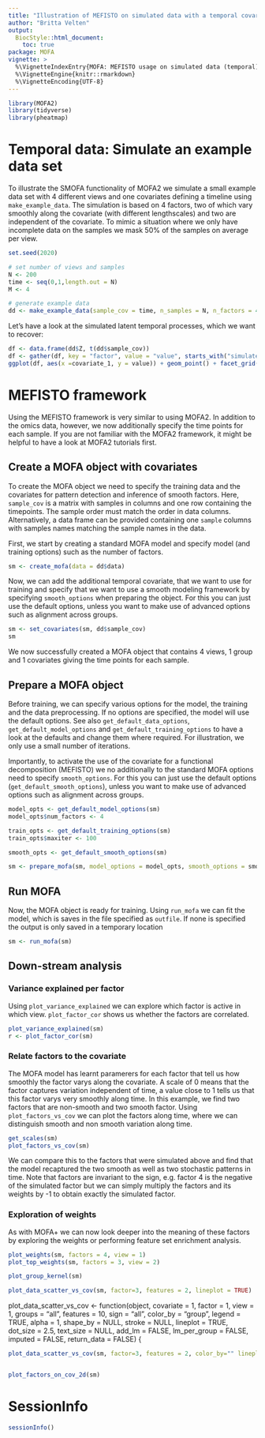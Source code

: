 ```yaml
---
title: "Illustration of MEFISTO on simulated data with a temporal covariate"
author: "Britta Velten"
output:
  BiocStyle::html_document:
    toc: true
package: MOFA
vignette: >
  %\VignetteIndexEntry{MOFA: MEFISTO usage on simulated data (temporal)}
  %\VignetteEngine{knitr::rmarkdown}
  %\VignetteEncoding{UTF-8}
---
```


```r
library(MOFA2)
library(tidyverse)
library(pheatmap)
```

# Temporal data: Simulate an example data set
To illustrate the SMOFA functionality of MOFA2 we simulate a small example data set with 4 different views and one covariates defining a timeline using `make_example_data`. The simulation is based on 4 factors, two of which vary smoothly along the covariate (with different lengthscales) and two are independent of the covariate. To mimic a situation where we only have incomplete data on the samples we mask 50% of the samples on average per view.

```r
set.seed(2020)

# set number of views and samples
N <- 200
time <- seq(0,1,length.out = N)
M <- 4

# generate example data
dd <- make_example_data(sample_cov = time, n_samples = N, n_factors = 4, n_features = 200, n_views = M, lscales = c(0.5, 0.2, 0, 0))
```


Let's have a look at the simulated latent temporal processes, which we want to recover:
```r
df <- data.frame(dd$Z, t(dd$sample_cov))
df <- gather(df, key = "factor", value = "value", starts_with("simulated_factor"))
ggplot(df, aes(x =covariate_1, y = value)) + geom_point() + facet_grid(~factor)
```

# MEFISTO framework
Using the MEFISTO framework is very similar to using MOFA2. In addition to the omics data, however, we now additionally specify the time points for each sample. If you are not familiar with the MOFA2 framework, it might be helpful to have a look at MOFA2 tutorials first.

## Create a MOFA object with covariates
To create the MOFA object we need to specify the training data and the covariates for pattern detection and inference of smooth factors. Here, `sample_cov` is a matrix with samples in columns and one row containing the timepoints. The sample order must match the order in data columns. Alternatively, a data frame can be provided containing one `sample` columns with samples names matching the sample names in the data.

First, we start by creating a standard MOFA model and specify model (and training options) such as the number of factors.
```r
sm <- create_mofa(data = dd$data)
```

Now, we can add the additional temporal covariate, that we want to use for training and specify that we want to use a smooth modeling framework by specifying `smooth_options` when preparing the object. For this you can just use the default options, unless you want to make use of advanced options such as alignment across groups.
```r
sm <- set_covariates(sm, dd$sample_cov)
sm
```
We now successfully created a MOFA object that contains 4 views, 1 group and 1 covariates giving the time points for each sample.

## Prepare a MOFA object
Before training, we can specify various options for the model, the training and the data preprocessing. If no options are specified, the model will use the default options. See also `get_default_data_options`, `get_default_model_options` and `get_default_training_options` to have a look at the defaults and change them where required. For illustration, we only use a small number of iterations.

Importantly, to activate the use of the covariate for a functional decomposition (MEFISTO) we no additionally to the standard MOFA options need to specify `smooth_options`. For this you can just use the default options (`get_default_smooth_options`), unless you want to make use of advanced options such as alignment across groups.

```r
model_opts <- get_default_model_options(sm)
model_opts$num_factors <- 4

train_opts <- get_default_training_options(sm)
train_opts$maxiter <- 100

smooth_opts <- get_default_smooth_options(sm)

sm <- prepare_mofa(sm, model_options = model_opts, smooth_options = smooth_opts, training_options = train_opts)
```

## Run MOFA
Now, the MOFA object is ready for training. Using `run_mofa` we can fit the model, which is saves in the file specified as `outfile`. If none is specified the output is only saved in a temporary location
```r
sm <- run_mofa(sm)
```


## Down-stream analysis
### Variance explained per factor
Using `plot_variance_explained` we can explore which factor is active in which view. `plot_factor_cor` shows us whether the factors are correlated.
```r
plot_variance_explained(sm)
r <- plot_factor_cor(sm)
```


### Relate factors to the covariate
The MOFA model has learnt paramerers for each factor that tell us how smoothly the factor varys along the covariate. A scale of 0 means that the factor captures variation independent of time, a value close to 1 tells us that this factor varys very smoothly along time. In this example, we find two factors that are non-smooth and two smooth factor. Using `plot_factors_vs_cov` we can plot the factors along time, where we can distinguish smooth and non smooth variation along time.
```r
get_scales(sm)
plot_factors_vs_cov(sm)
```

We can compare this to the factors that were simulated above and find that the model recaptured the two smooth as well as two stochastic patterns in time. Note that factors are invariant to the sign, e.g. factor 4 is the negative of the simulated factor but we can simply multiply the factors and its weights by -1 to obtain exactly the simulated factor.


### Exploration of weights
As with MOFA+ we can now look deeper into the meaning of these factors by exploring the weights or performing feature set enrichment analysis.
```r
plot_weights(sm, factors = 4, view = 1)
plot_top_weights(sm, factors = 3, view = 2)
```

```r
plot_group_kernel(sm)
```
```r
plot_data_scatter_vs_cov(sm, factor=3, features = 2, lineplot = TRUE)
```

plot_data_scatter_vs_cov <- function(object, covariate = 1, factor = 1, view = 1, groups = "all", features = 10, sign = "all",
                              color_by = "group", legend = TRUE, alpha = 1, shape_by = NULL, stroke = NULL, lineplot = TRUE,
                              dot_size = 2.5, text_size = NULL, add_lm = FALSE, lm_per_group = FALSE, imputed = FALSE, return_data = FALSE) {
```r
plot_data_scatter_vs_cov(sm, factor=3, features = 2, color_by="" lineplot = TRUE)
```

```r
```

```r
plot_factors_on_cov_2d(sm)
```


# SessionInfo
```r
sessionInfo()
```



